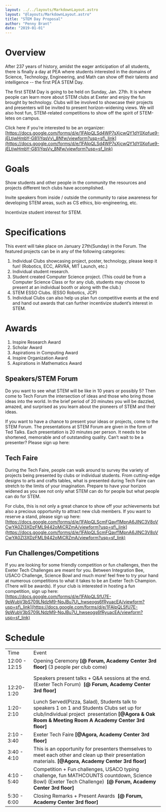 ```yaml
---
layout: ../../layouts/MarkdownLayout.astro
layout: "@layouts/MarkdownLayout.astro"
title: "STEM Day Proposal"
author: "Penny Brant"
date: "2019-01-01"
---
```


# **Overview**

After 237 years of history, amidst the eager anticipation of all students, there is finally a day at PEA where students interested in the domains of Science, Technology, Engineering, and Math can show off their talents and intelligence -- the first PEA STEM Day.

The first STEM Day is going to be held on Sunday, Jan. 27th. It is where people can learn more about STEM clubs at Exeter and enjoy the fun brought by technology. Clubs will be involved to showcase their projects and presenters will be invited to present horizon-widening views. We will also host fun, STEM-related competitions to show off the spirit of STEM-letes on campus.

Click here if you’re interested to be an organizer: [https://docs.google.com/forms/d/e/1FAIpQLSd4WP7sXjcwQY1dY0Xpfue9-jELtjwHmbY-G81iYqsVv\_8Nfw/viewform?usp=sf\_link](https://docs.google.com/forms/d/e/1FAIpQLSd4WP7sXjcwQY1dY0Xpfue9-jELtjwHmbY-G81iYqsVv_8Nfw/viewform?usp=sf_link)

# **Goals**

Show students and other people in the community the resources and projects different tech clubs have accomplished.

Invite speakers from inside / outside the community to raise awareness for developing STEM areas, such as CS ethics, bio-engineering, etc.

Incentivize student interest for STEM.

# **Specifications**

This event will take place on January 27th(Sunday) in the Forum. The featured projects can be in any of the following categories:

1. Individual Clubs showcasing project, poster, technology, please keep it fun! (Robotics, ECC, ARVRA, MIT Launch, etc.)
2. Individual student research.
3. Student created Computer Science project. (This could be from a Computer Science Class or for any club, students may choose to present at an individual booth or along with the club.)
4. STEM ESSO Clubs. (ESSO Robotics, JCP)
5. Individual Clubs can also help us plan fun competitive events at the end and hand out awards that can further incentivize student’s interest in STEM.

# **Awards**

1. Inspire Research Award
2. Scholar Award
3. Aspirations in Computing Award
4. Inspire Organization Award
5. Aspirations in Mathematics Award

## Speakers/STEM Forum

Do you want to see what STEM will be like in 10 years or possibly 5? Then come to Tech Forum the intersection of ideas and those who bring those ideas into the world. In the brief period of 20 minutes you will be dazzled, amazed, and surprised as you learn about the pioneers of STEM and their ideas.

If you want to have a chance to present your ideas or projects, come to the STEM Forum. The presentations at STEM Forum are given in the form of Ted Talks. Each presentation is 20 minutes per person. It needs to be shortened, memorable and of outstanding quality. Can’t wait to be a presenter? Please sign up here:

## Tech Faire

During the Tech Faire, people can walk around to survey the variety of projects being presented by clubs or individual students. From cutting-edge designs to arts and crafts tables, what is presented during Tech Faire can stretch to the limits of your imagination. Prepare to have your horizon widened as you see not only what STEM can do for people but what people can do for STEM.

For clubs, this is not only a great chance to show off your achievements but also a precious opportunity to attract new club members. If you want to reserve a stand, please sign up here:[https://docs.google.com/forms/d/e/1FAIpQLScmFQavf1MpnA6JINC3V8oVCwYA0Zl3XDzFML9442oMiCRZmA/viewform?usp=sf\_link](https://docs.google.com/forms/d/e/1FAIpQLScmFQavf1MpnA6JINC3V8oVCwYA0Zl3XDzFML9442oMiCRZmA/viewform?usp=sf_link)

## Fun Challenges/Competitions

If you are looking for some friendly competition or fun challenges, then the Exeter Tech Challenges are meant for you. Between Integration Bee, USACO Challenge, Science Bowl and much more! feel free to try your hand at numerous competitions to what it takes to be an Exeter Tech Champion. (There will be awards). If your club is interested in hosting a fun competition, sign up here: [https://docs.google.com/forms/d/e/1FAIpQLSfU7E-9pWubV3bS709LNdzM9-NqJBu7U\_hwseogs6fRyuacEA/viewform?usp=sf\_link](https://docs.google.com/forms/d/e/1FAIpQLSfU7E-9pWubV3bS709LNdzM9-NqJBu7U_hwseogs6fRyuacEA/viewform?usp=sf_link)

# **Schedule**

<table class=""><tbody><tr><td>Time</td><td>Event</td></tr><tr><td>12:00 - 12:15</td><td>Opening Ceremony<strong> [@ Forum, Academy Center 3rd floor] </strong>(3 people per club come)</td></tr><tr><td><br></br>12:20-1:20</td><td>Speakers present talks + Q&amp;A sessions at the end. (Exeter Tech Forum)<strong> &nbsp;[@ Forum, Academy Center 3rd floor]</strong></td></tr><tr><td>1:20-2:10<br></br></td><td>Lunch Served(Pizza, Salad), Students talk to speakers 1 on 1 and Students Clubs set up for club/individual project &nbsp;presentation <strong>[@Agora &amp; Oak Room &amp; Meeting Room A Academy Center 3rd floor]</strong></td></tr><tr><td>2:10 - 3:40</td><td>Exeter Tech Faire<strong> [@Agora, Academy Center 3rd floor]</strong></td></tr><tr><td>3:40 - 4:10</td><td>This is an opportunity for presenters themselves to meet each other and clean up their presentation materials. <strong>[@Agora, Academy Center 3rd floor]</strong></td></tr><tr><td>4:10 - 5:40</td><td>Competition + Fun challenges, USACO typing challenge, fun MATHCOUNTS countdown, Science Bowl) (Exeter Tech Challenge) <strong>&nbsp;[@ Forum, Academy Center 3rd floor]</strong></td></tr><tr><td>5:30 - 6:00</td><td>Closing Remarks + Present Awards <strong>&nbsp;[@ Forum, Academy Center 3rd floor]</strong></td></tr></tbody></table>
